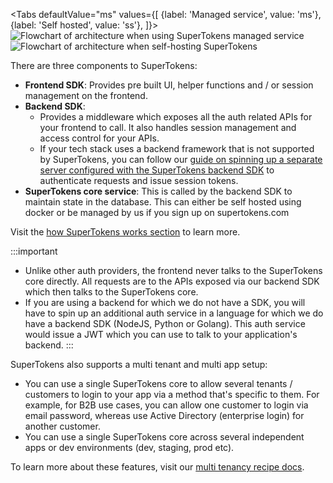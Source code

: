 
<Tabs
defaultValue="ms"
values={[
{label: 'Managed service', value: 'ms'},
{label: 'Self hosted', value: 'ss'},
]}>
<TabItem value="ms">
<img src="/img/architecture/managed_service_without_dashboard.png" alt="Flowchart of architecture when using SuperTokens managed service" />
</TabItem>
<TabItem value="ss">
<img src="/img/architecture/self_hosted_without_dashboard.png" alt="Flowchart of architecture when self-hosting SuperTokens" />
</TabItem>
</Tabs>

There are three components to SuperTokens:
- **Frontend SDK**: Provides pre built UI, helper functions and / or session management on the frontend.
- **Backend SDK**: 
  - Provides a middleware which exposes all the auth related APIs for your frontend to call. It also handles session management and access control for your APIs.
  - If your tech stack uses a backend framework that is not supported by SuperTokens, you can follow our [guide on spinning up a separate server configured with the SuperTokens backend SDK](/docs/community/other-frameworks) to authenticate requests and issue session tokens. 
- **SuperTokens core service**: This is called by the backend SDK to maintain state in the database. This can either be self hosted using docker or be managed by us if you sign up on supertokens.com

Visit the [how SuperTokens works section](./architecture) to learn more.

:::important
- Unlike other auth providers, the frontend never talks to the SuperTokens core directly. All requests are to the APIs exposed via our backend SDK which then talks to the SuperTokens core.
- If you are using a backend for which we do not have a SDK, you will have to spin up an additional auth service in a language for which we do have a backend SDK (NodeJS, Python or Golang). This auth service would issue a JWT which you can use to talk to your application's backend.
:::

<CustomAdmonition type="multi-tenancy">

SuperTokens also supports a multi tenant and multi app setup:
- You can use a single SuperTokens core to allow several tenants / customers to login to your app via a method that's specific to them. For example, for B2B use cases, you can allow one customer to login via email password, whereas use Active Directory (enterprise login) for another customer.
- You can use a single SuperTokens core across several independent apps or dev environments (dev, staging, prod etc).

To learn more about these features, visit our [multi tenancy recipe docs](https://supertokens.com/docs/multitenancy/introduction).

</CustomAdmonition>

